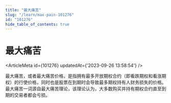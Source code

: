 ```yaml
---
title: "最大痛苦"
slug: "/learn/max-pain-101276"
id: "101276"
hide_table_of_contents: true
---
```



# 最大痛苦

<ArticleMeta id={101276} updatedAt={'2023-09-26 13:58:54'} />
<div className='border-solid border-b border-t-0 my-4 border-[var(--ifm-color-gray-300)]' />

最大痛苦，或者最大痛苦价格，是指拥有最多开放期权合约（即看跌期权和看涨期权）的行使价格，同时也是股票在到期时会导致最多期权持有人财务损失的价格。最大痛苦一词源自最大痛苦理论，该理论认为，大多数购买并持有期权合约直至到期的交易者都会亏损。
